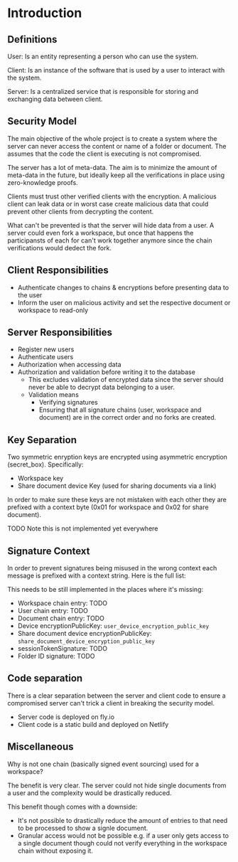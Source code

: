 # Introduction

## Definitions

User: Is an entity representing a person who can use the system.

Client: Is an instance of the software that is used by a user to interact with the system.

Server: Is a centralized service that is responsible for storing and exchanging data between client.

## Security Model

The main objective of the whole project is to create a system where the server can never access the content or name of a folder or document. The assumes that the code the client is executing is not compromised.

The server has a lot of meta-data. The aim is to minimize the amount of meta-data in the future, but ideally keep all the verifications in place using zero-knowledge proofs.

Clients must trust other verified clients with the encryption. A malicious client can leak data or in worst case create malicious data that could prevent other clients from decrypting the content.

What can't be prevented is that the server will hide data from a user. A server could even fork a workspace, but once that happens the participansts of each for can't work together anymore since the chain verifications would dedect the fork.

## Client Responsibilities

- Authenticate changes to chains & encryptions before presenting data to the user
- Inform the user on malicious activity and set the respective document or workspace to read-only

## Server Responsibilities

- Register new users
- Authenticate users
- Authorization when accessing data
- Authorization and validation before writing it to the database
  - This excludes validation of encrypted data since the server should never be able to decrypt data belonging to a user.
  - Validation means
    - Verifying signatures
    - Ensuring that all signature chains (user, workspace and document) are in the correct order and no forks are created.

## Key Separation

Two symmetric enryption keys are encrypted using asymmetric encryption (secret_box). Specifically:

- Workspace key
- Share document device Key (used for sharing documents via a link)

In order to make sure these keys are not mistaken with each other they are prefixed with a context byte (0x01 for workspace and 0x02 for share document).

TODO Note this is not implemented yet everywhere

## Signature Context

In order to prevent signatures being misused in the wrong context each message is prefixed with a context string. Here is the full list:

This needs to be still implemented in the places where it's missing:

- Workspace chain entry: TODO
- User chain entry: TODO
- Document chain entry: TODO
- Device encryptionPublicKey: `user_device_encryption_public_key`
- Share document device encryptionPublicKey: `share_document_device_encryption_public_key`
- sessionTokenSignature: TODO
- Folder ID signature: TODO

## Code separation

There is a clear separation between the server and client code to ensure a compromised server can't trick a client in breaking the security model.

- Server code is deployed on fly.io
- Client code is a static build and deployed on Netlify

## Miscellaneous

Why is not one chain (basically signed event sourcing) used for a workspace?

The benefit is very clear. The server could not hide single documents from a user and the complexity would be drastically reduced.

This benefit though comes with a downside:

- It's not possible to drastically reduce the amount of entries to that need to be processed to show a signle document.
- Granular access would not be possible e.g. if a user only gets access to a single document though could not verify everything in the workspace chain without exposing it.
